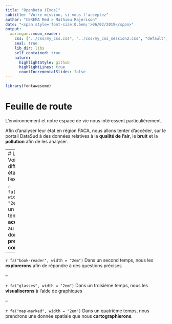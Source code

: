 ```yaml
---
title: "OpenData (Exos)"
subtitle: "Votre mission, si vous l'acceptez"
author: "CEREMA Med > Mathieu Rajerison"
date: "<span style='font-size:0.5em;'>06/02/2019</span>"
output:
  xaringan::moon_reader:
    css: ["../css/my_css.css", "../css/my_css_session2.css", "default", "default-fonts"]
    seal: true
    lib_dir: libs
    self_contained: true
    nature:
      highlightStyle: github
      highlightLines: true
      countIncrementalSlides: false
---
```

```r
library(fontawesome)
```

# Feuille de route
L'environnement et notre espace de vie nous intéressent particulièrement.

Afin d'analyser leur état en région PACA, nous allons tenter d'accéder, sur le portail DataSud à des données relatives à la **qualité de l'air**, le **bruit** et la **pollution** afin de les analyser.

---
# Les étapes
Voici les différentes étapes de l'exercice :

`r fa("walking", width = "2em")`  Dans un premier temps, nous **accèderons** au jeu de données et en **prendrons connaissance**.

--

`r fa("book-reader", width = "2em")`  Dans un second temps, nous les **explorerons** afin de répondre à des questions précises

--

`r fa("glasses", width = "2em")`  Dans un troisième temps, nous les **visualiserons** à l'aide de graphiques

--

`r fa("map-marked", width = "2em")`  Dans un quatrième temps, nous prendrons une donnée spatiale que nous **cartographierons**.